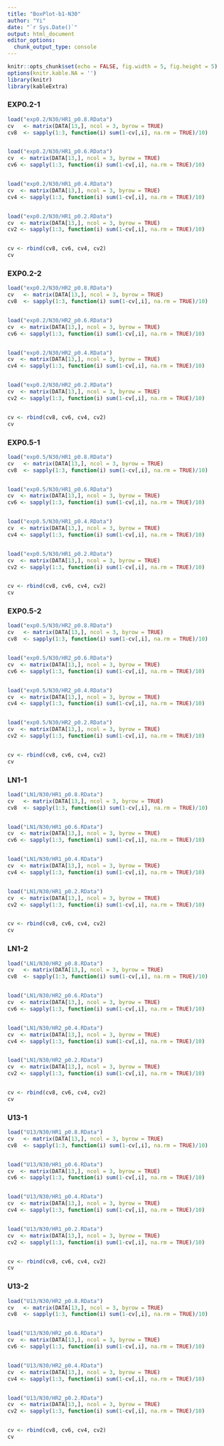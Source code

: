 ```yaml
---
title: "BoxPlot-b1-N30"
author: "Yi"
date: "`r Sys.Date()`"
output: html_document
editor_options: 
  chunk_output_type: console
---
```


```r
knitr::opts_chunk$set(echo = FALSE, fig.width = 5, fig.height = 5)
options(knitr.kable.NA = '')
library(knitr)
library(kableExtra)
```



### EXP0.2-1

```r


load("exp0.2/N30/HR1_p0.8.RData")
cv   <- matrix(DATA[13,], ncol = 3, byrow = TRUE)
cv8  <- sapply(1:3, function(i) sum(1-cv[,i], na.rm = TRUE)/10)


load("exp0.2/N30/HR1_p0.6.RData")
cv  <- matrix(DATA[13,], ncol = 3, byrow = TRUE)
cv6 <- sapply(1:3, function(i) sum(1-cv[,i], na.rm = TRUE)/10)


load("exp0.2/N30/HR1_p0.4.RData")
cv  <- matrix(DATA[13,], ncol = 3, byrow = TRUE)
cv4 <- sapply(1:3, function(i) sum(1-cv[,i], na.rm = TRUE)/10)


load("exp0.2/N30/HR1_p0.2.RData")
cv  <- matrix(DATA[13,], ncol = 3, byrow = TRUE)
cv2 <- sapply(1:3, function(i) sum(1-cv[,i], na.rm = TRUE)/10)


cv <- rbind(cv8, cv6, cv4, cv2)
cv

```


### EXP0.2-2

```r

load("exp0.2/N30/HR2_p0.8.RData")
cv   <- matrix(DATA[13,], ncol = 3, byrow = TRUE)
cv8  <- sapply(1:3, function(i) sum(1-cv[,i], na.rm = TRUE)/10)


load("exp0.2/N30/HR2_p0.6.RData")
cv  <- matrix(DATA[13,], ncol = 3, byrow = TRUE)
cv6 <- sapply(1:3, function(i) sum(1-cv[,i], na.rm = TRUE)/10)


load("exp0.2/N30/HR2_p0.4.RData")
cv  <- matrix(DATA[13,], ncol = 3, byrow = TRUE)
cv4 <- sapply(1:3, function(i) sum(1-cv[,i], na.rm = TRUE)/10)


load("exp0.2/N30/HR2_p0.2.RData")
cv  <- matrix(DATA[13,], ncol = 3, byrow = TRUE)
cv2 <- sapply(1:3, function(i) sum(1-cv[,i], na.rm = TRUE)/10)


cv <- rbind(cv8, cv6, cv4, cv2)
cv


```


### EXP0.5-1

```r


load("exp0.5/N30/HR1_p0.8.RData")
cv   <- matrix(DATA[13,], ncol = 3, byrow = TRUE)
cv8  <- sapply(1:3, function(i) sum(1-cv[,i], na.rm = TRUE)/10)


load("exp0.5/N30/HR1_p0.6.RData")
cv  <- matrix(DATA[13,], ncol = 3, byrow = TRUE)
cv6 <- sapply(1:3, function(i) sum(1-cv[,i], na.rm = TRUE)/10)


load("exp0.5/N30/HR1_p0.4.RData")
cv  <- matrix(DATA[13,], ncol = 3, byrow = TRUE)
cv4 <- sapply(1:3, function(i) sum(1-cv[,i], na.rm = TRUE)/10)


load("exp0.5/N30/HR1_p0.2.RData")
cv  <- matrix(DATA[13,], ncol = 3, byrow = TRUE)
cv2 <- sapply(1:3, function(i) sum(1-cv[,i], na.rm = TRUE)/10)


cv <- rbind(cv8, cv6, cv4, cv2)
cv

```


### EXP0.5-2

```r

load("exp0.5/N30/HR2_p0.8.RData")
cv   <- matrix(DATA[13,], ncol = 3, byrow = TRUE)
cv8  <- sapply(1:3, function(i) sum(1-cv[,i], na.rm = TRUE)/10)


load("exp0.5/N30/HR2_p0.6.RData")
cv  <- matrix(DATA[13,], ncol = 3, byrow = TRUE)
cv6 <- sapply(1:3, function(i) sum(1-cv[,i], na.rm = TRUE)/10)


load("exp0.5/N30/HR2_p0.4.RData")
cv  <- matrix(DATA[13,], ncol = 3, byrow = TRUE)
cv4 <- sapply(1:3, function(i) sum(1-cv[,i], na.rm = TRUE)/10)


load("exp0.5/N30/HR2_p0.2.RData")
cv  <- matrix(DATA[13,], ncol = 3, byrow = TRUE)
cv2 <- sapply(1:3, function(i) sum(1-cv[,i], na.rm = TRUE)/10)


cv <- rbind(cv8, cv6, cv4, cv2)
cv


```


### LN1-1

```r


load("LN1/N30/HR1_p0.8.RData")
cv   <- matrix(DATA[13,], ncol = 3, byrow = TRUE)
cv8  <- sapply(1:3, function(i) sum(1-cv[,i], na.rm = TRUE)/10)


load("LN1/N30/HR1_p0.6.RData")
cv  <- matrix(DATA[13,], ncol = 3, byrow = TRUE)
cv6 <- sapply(1:3, function(i) sum(1-cv[,i], na.rm = TRUE)/10)


load("LN1/N30/HR1_p0.4.RData")
cv  <- matrix(DATA[13,], ncol = 3, byrow = TRUE)
cv4 <- sapply(1:3, function(i) sum(1-cv[,i], na.rm = TRUE)/10)


load("LN1/N30/HR1_p0.2.RData")
cv  <- matrix(DATA[13,], ncol = 3, byrow = TRUE)
cv2 <- sapply(1:3, function(i) sum(1-cv[,i], na.rm = TRUE)/10)


cv <- rbind(cv8, cv6, cv4, cv2)
cv

```


### LN1-2

```r

load("LN1/N30/HR2_p0.8.RData")
cv   <- matrix(DATA[13,], ncol = 3, byrow = TRUE)
cv8  <- sapply(1:3, function(i) sum(1-cv[,i], na.rm = TRUE)/10)


load("LN1/N30/HR2_p0.6.RData")
cv  <- matrix(DATA[13,], ncol = 3, byrow = TRUE)
cv6 <- sapply(1:3, function(i) sum(1-cv[,i], na.rm = TRUE)/10)


load("LN1/N30/HR2_p0.4.RData")
cv  <- matrix(DATA[13,], ncol = 3, byrow = TRUE)
cv4 <- sapply(1:3, function(i) sum(1-cv[,i], na.rm = TRUE)/10)


load("LN1/N30/HR2_p0.2.RData")
cv  <- matrix(DATA[13,], ncol = 3, byrow = TRUE)
cv2 <- sapply(1:3, function(i) sum(1-cv[,i], na.rm = TRUE)/10)


cv <- rbind(cv8, cv6, cv4, cv2)
cv


```

### U13-1

```r


load("U13/N30/HR1_p0.8.RData")
cv   <- matrix(DATA[13,], ncol = 3, byrow = TRUE)
cv8  <- sapply(1:3, function(i) sum(1-cv[,i], na.rm = TRUE)/10)


load("U13/N30/HR1_p0.6.RData")
cv  <- matrix(DATA[13,], ncol = 3, byrow = TRUE)
cv6 <- sapply(1:3, function(i) sum(1-cv[,i], na.rm = TRUE)/10)


load("U13/N30/HR1_p0.4.RData")
cv  <- matrix(DATA[13,], ncol = 3, byrow = TRUE)
cv4 <- sapply(1:3, function(i) sum(1-cv[,i], na.rm = TRUE)/10)


load("U13/N30/HR1_p0.2.RData")
cv  <- matrix(DATA[13,], ncol = 3, byrow = TRUE)
cv2 <- sapply(1:3, function(i) sum(1-cv[,i], na.rm = TRUE)/10)


cv <- rbind(cv8, cv6, cv4, cv2)
cv

```


### U13-2

```r

load("U13/N30/HR2_p0.8.RData")
cv   <- matrix(DATA[13,], ncol = 3, byrow = TRUE)
cv8  <- sapply(1:3, function(i) sum(1-cv[,i], na.rm = TRUE)/10)


load("U13/N30/HR2_p0.6.RData")
cv  <- matrix(DATA[13,], ncol = 3, byrow = TRUE)
cv6 <- sapply(1:3, function(i) sum(1-cv[,i], na.rm = TRUE)/10)


load("U13/N30/HR2_p0.4.RData")
cv  <- matrix(DATA[13,], ncol = 3, byrow = TRUE)
cv4 <- sapply(1:3, function(i) sum(1-cv[,i], na.rm = TRUE)/10)


load("U13/N30/HR2_p0.2.RData")
cv  <- matrix(DATA[13,], ncol = 3, byrow = TRUE)
cv2 <- sapply(1:3, function(i) sum(1-cv[,i], na.rm = TRUE)/10)


cv <- rbind(cv8, cv6, cv4, cv2)
cv


```